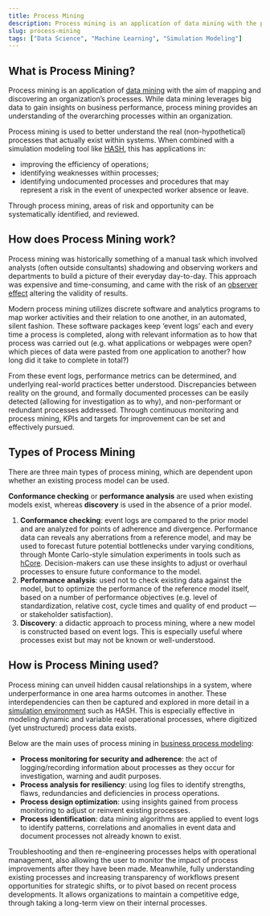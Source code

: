 ```yaml
---
title: Process Mining
description: Process mining is an application of data mining with the purpose of mapping an organization’s processes. It is used to optimize operations, and identify weaknesses.
slug: process-mining
tags: ["Data Science", "Machine Learning", "Simulation Modeling"]
---
```


## What is Process Mining?

Process mining is an application of [data mining](/glossary/data-mining) with the aim of mapping and discovering an organization’s processes. While data mining leverages big data to gain insights on business performance, process mining provides an understanding of the overarching processes within an organization.

Process mining is used to better understand the real (non-hypothetical) processes that actually exist within systems. When combined with a simulation modeling tool like [HASH](/platform), this has applications in:

- improving the efficiency of operations;
- identifying weaknesses within processes;
- identifying undocumented processes and procedures that may represent a risk in the event of unexpected worker absence or leave.

Through process mining, areas of risk and opportunity can be systematically identified, and reviewed.

## How does Process Mining work?

Process mining was historically something of a manual task which involved analysts (often outside consultants) shadowing and observing workers and departments to build a picture of their everyday day-to-day. This approach was expensive and time-consuming, and came with the risk of an [observer effect](<https://en.wikipedia.org/wiki/Observer_effect_(physics)>) altering the validity of results.

Modern process mining utilizes discrete software and analytics programs to map worker activities and their relation to one another, in an automated, silent fashion. These software packages keep ‘event logs’ each and every time a process is completed, along with relevant information as to how that process was carried out (e.g. what applications or webpages were open? which pieces of data were pasted from one application to another? how long did it take to complete in total?)

From these event logs, performance metrics can be determined, and underlying real-world practices better understood. Discrepancies between reality on the ground, and formally documented processes can be easily detected (allowing for investigation as to why), and non-performant or redundant processes addressed. Through continuous monitoring and process mining, KPIs and targets for improvement can be set and effectively pursued.

## Types of Process Mining

There are three main types of process mining, which are dependent upon whether an existing process model can be used.

**Conformance checking** or **performance analysis** are used when existing models exist, whereas **discovery** is used in the absence of a prior model.

1. **Conformance checking**: event logs are compared to the prior model and are analyzed for points of adherence and divergence. Performance data can reveals any aberrations from a reference model, and may be used to forecast future potential bottlenecks under varying conditions, through Monte Carlo-style simulation experiments in tools such as [hCore](/platform/core). Decision-makers can use these insights to adjust or overhaul processes to ensure future conformance to the model.
1. **Performance analysis**: used not to check existing data against the model, but to optimize the performance of the reference model itself, based on a number of performance objectives (e.g. level of standardization, relative cost, cycle times and quality of end product — or stakeholder satisfaction).
1. **Discovery**: a didactic approach to process mining, where a new model is constructed based on event logs. This is especially useful where processes exist but may not be known or well-understood.

## How is Process Mining used?

Process mining can unveil hidden causal relationships in a system, where underperformance in one area harms outcomes in another. These interdependencies can then be captured and explored in more detail in a [simulation environment](/platform) such as HASH. This is especially effective in modeling dynamic and variable real operational processes, where digitized (yet unstructured) process data exists.

Below are the main uses of process mining in [business process modeling](/glossary/business-process-modeling):

- **Process monitoring for security and adherence**: the act of logging/recording information about processes as they occur for investigation, warning and audit purposes.
- **Process analysis for resiliency**: using log files to identify strengths, flaws, redundancies and deficiencies in process operations.
- **Process design optimization**: using insights gained from process monitoring to adjust or reinvent existing processes.
- **Process identification**: data mining algorithms are applied to event logs to identify patterns, correlations and anomalies in event data and document processes not already known to exist.

Troubleshooting and then re-engineering processes helps with operational management, also allowing the user to monitor the impact of process improvements after they have been made. Meanwhile, fully understanding existing processes and increasing transparency of workflows present opportunities for strategic shifts, or to pivot based on recent process developments. It allows organizations to maintain a competitive edge, through taking a long-term view on their internal processes.
